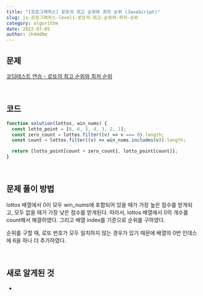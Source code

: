 ```yaml
---
title: "[프로그래머스] 로또의 최고 순위와 최저 순위 (JavaScript)"
slug: js-프로그래머스-level1-로또의-최고-순위와-최저-순위
category: algorithm
date: 2022-07-05
author: ch4md0m
---
```


## 문제

[코딩테스트 연습 - 로또의 최고 순위와 최저 순위](https://school.programmers.co.kr/learn/courses/30/lessons/77484)

<br />

## 코드

```jsx
function solution(lottos, win_nums) {
  const lotto_point = [6, 6, 5, 4, 3, 2, 1];
  const zero_count = lottos.filter((v) => v === 0).length;
  const count = lottos.filter((v) => win_nums.includes(v)).length;

  return [lotto_point[count + zero_count], lotto_point[count]];
}
```

<br />

## 문제 풀이 방법

lottos 배열에서 0이 모두 win_nums에 포함되어 있을 때가 가장 높은 점수를 받게되고, 모두 없을 때가 가장 낮은 점수를 받게된다. 따라서, lottos 배열에서 0의 개수를 count해서 해결하였다. 그리고 배열 index를 기준으로 순위를 구하였다.

순위를 구할 때, 로또 번호가 모두 일치하지 않는 경우가 있기 때문에 배열의 0번 인데스에 6을 하나 더 추가하였다.

<br />

## 새로 알게된 것

-
